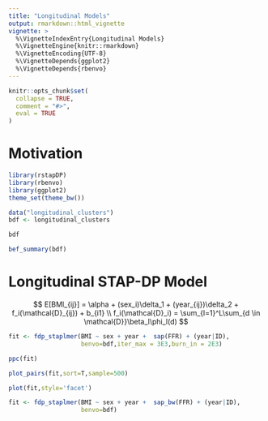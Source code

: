 ```yaml
---
title: "Longitudinal Models"
output: rmarkdown::html_vignette
vignette: >
  %\VignetteIndexEntry{Longitudinal Models}
  %\VignetteEngine{knitr::rmarkdown}
  %\VignetteEncoding{UTF-8}
  %\VignetteDepends{ggplot2}
  %\VignetteDepends{rbenvo}
---
```


```r
knitr::opts_chunk$set(
  collapse = TRUE,
  comment = "#>",
  eval = TRUE
)
```

# Motivation

```r
library(rstapDP)
library(rbenvo)
library(ggplot2)
theme_set(theme_bw())
```

```r
data("longitudinal_clusters")
bdf <- longitudinal_clusters
```

```r
bdf
```

```r
bef_summary(bdf)
```



# Longitudinal STAP-DP Model

$$
E[BMI_{ij}] = \alpha + (sex_i)\delta_1 + (year_{ij})\delta_2 + f_i(\mathcal{D}_{ij}) + b_{i1} \\
f_i(\mathcal{D}_i) = \sum_{l=1}^L\sum_{d \in \mathcal{D}}\beta_l\phi_l(d)
$$

```r
fit <- fdp_staplmer(BMI ~ sex + year +  sap(FFR) + (year|ID),
                    benvo=bdf,iter_max = 3E3,burn_in = 2E3)
```

```r
ppc(fit)
```


```r
plot_pairs(fit,sort=T,sample=500)
```


```r
plot(fit,style='facet')
```


```r
fit <- fdp_staplmer(BMI ~ sex + year +  sap_bw(FFR) + (year|ID),
                    benvo=bdf)
```